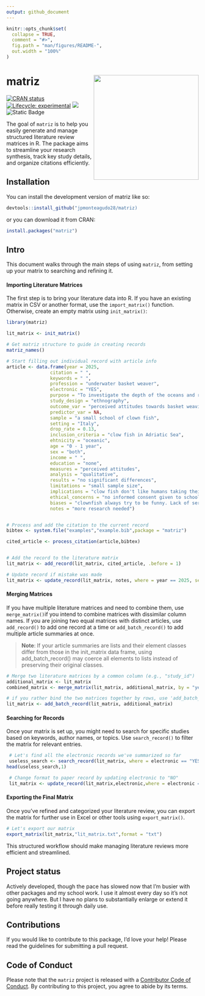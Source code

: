 ```yaml
---
output: github_document
---
```


<!-- README.md is generated from README.Rmd. Please edit that file -->

```r
knitr::opts_chunk$set(
  collapse = TRUE,
  comment = "#>",
  fig.path = "man/figures/README-",
  out.width = "100%"
)
```

# matriz <img src="man/figures/logo.png" align="right" height="275"/>

<!-- badges: start -->

[![CRAN status](https://www.r-pkg.org/badges/version/matriz)](https://CRAN.R-project.org/package=matriz)
[![Lifecycle: experimental](https://img.shields.io/badge/lifecycle-experimental-orange.svg)](https://lifecycle.r-lib.org/articles/stages.html#experimental)
[![](https://codecov.io/gh/jpmonteagudo28/matriz/branch/master/graph/badge.svg)](https://app.codecov.io/gh/jpmonteagudo28/matriz)
![Static Badge](https://img.shields.io/badge/epi-research-%2384B4BF)
<!-- badges: end -->

The goal of `matriz` is to help you easily generate and manage structured literature review matrices in R. The package aims to streamline your research synthesis, track key study details, and organize citations efficiently.

## Installation

You can install the development version of matriz like so:

``` r
devtools::install_github("jpmonteagudo28/matriz)
```

or you can download it from CRAN:

``` r
install.packages("matriz")
```

## Intro 

This document walks through the main steps of using `matriz`, from setting up your matrix to searching and refining it.


####  Importing Literature Matrices

The first step is to bring your literature data into R. If you have an existing matrix in CSV or another format, use the `import_matrix()` function. Otherwise, create an empty matrix using `init_matrix()`:

```r
library(matriz)

lit_matrix <- init_matrix()

# Get matriz structure to guide in creating records
matriz_names()

# Start filling out individual record with article info
article <- data.frame(year = 2025,
                citation = " ",
                keywords = " ",
                profession = "underwater basket weaver",
                electronic = "YES",
                purpose = "To investigate the depth of the oceans and retireve weaving materials",
                study_design = "ethnography", 
                outcome_var = "perceived attitudes towards basket weaving",
                predictor_var = NA, 
                sample = "a small school of clown fish", 
                setting = "Italy",
                drop_rate = 0.13, 
                inclusion_criteria = "clow fish in Adriatic Sea", 
                ehtnicity = "oceanic", 
                age = "0 - 1 year",
                sex = "both",
                income = " ",
                education = "none",
                measures = "perceived attitudes",
                analysis = "qualitative", 
                results = "no significant differences",
                limitations = "small sample size", 
                implications = "clow fish don't like humans taking their homes for their own basket weaving endeavors",
                ethical_concerns = "no informed consent given to school of clown fish",
                biases = "clownfish always try to be funny. Lack of seriounness",
                notes = "more research needed")


# Process and add the citation to the current record
bibtex <- system.file("examples","example.bib",package = "matriz")

cited_article <- process_citation(article,bibtex)


# Add the record to the literature matrix
lit_matrix <- add_record(lit_matrix, cited_article, .before = 1)

# Update record if mistake was made
lit_matrix <- update_record(lit_matrix, notes, where = year == 2025, set_to = "actually, the clow fish don't want us to come back.")


```


#### Merging Matrices  

If you have multiple literature matrices and need to combine them, use `merge_matrix()`if you intend to combine matrices with dissimilar column names. If you are joining two equal matrices with distinct articles, use `add_record()` to add one record at a time or `add_batch_record()` to add multiple article summaries at once.  

>**Note**: If your article summaries are lists and their element classes differ from those in the init_matrix data frame, using add_batch_record() may coerce all elements to lists instead of preserving their original classes.

```r
# Merge two literature matrices by a common column (e.g., "study_id")
additional_matrix <- lit_matrix
combined_matrix <- merge_matrix(lit_matrix, additional_matrix, by = "year", all = TRUE)

# if you rather bind the two matrices together by rows, use 'add_batch_record()'
lit_matrix <- add_batch_record(lit_matrix, additional_matrix)

```


#### Searching for Records  

Once your matrix is set up, you might need to search for specific studies based on keywords, author names, or topics. Use `search_record()` to filter the matrix for relevant entries.

```r
 # Let's find all the electronic records we've summarized so far
 useless_search <- search_record(lit_matrix, where = electronic == "YES")
head(useless_search,1)

 # Change format to paper record by updating electronic to "NO"
 lit_matrix <- update_record(lit_matrix,electronic,where = electronic == "YES", set_to = "NO")
```


#### Exporting the Final Matrix

Once you’ve refined and categorized your literature review, you can export the matrix for further use in Excel or other tools using `export_matrix()`.

```r
# Let's export our matrix
export_matrix(lit_matrix,"lit_matrix.txt",format = "txt")
```


This structured workflow should make managing literature reviews more efficient and streamlined.


## Project status
Actively developed, though the pace has slowed now that I'm busier with other packages and my school work. I use it almost every day so it's not going anywhere. But I have no plans to substantially enlarge or extend it before really testing it through daily use.

## Contributions

If you would like to contribute to this package, I’d love your help! Please read the guidelines for submitting a pull request.

## Code of Conduct

Please note that the `matriz` project is released with a [Contributor Code of Conduct](https://matriz.jpmonteagudo.com/CODE_OF_CONDUCT.html). By contributing to this project, you agree to abide by its terms.

